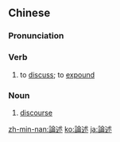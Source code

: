 {{also|论述}}
==Chinese==
{{zh-forms|s=论述}}

===Pronunciation===
{{zh-pron
|m=lùnshù
|c=leon6 seot6
|cat=v,n
}}

===Verb===
{{zh-verb}}

# to [[discuss]]; to [[expound]]
#: {{zh-x|簡要 論述|to briefly '''discuss'''}}

===Noun===
{{zh-noun}}

# [[discourse]]

{{zh-cat|Advanced}}

[[zh-min-nan:論述]]
[[ko:論述]]
[[ja:論述]]